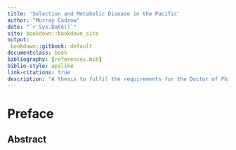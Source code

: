 ```yaml
---
title: 'Selection and Metabolic Disease in the Pacific'
author: "Murray Cadzow"
date: "`r Sys.Date()`"
site: bookdown::bookdown_site
output:
 bookdown::gitbook: default
documentclass: book
bibliography: [references.bib]
biblio-style: apalike
link-citations: true
description: "A thesis to fulfil the requirements for the Doctor of Philosophy"
---
```

# Preface {-}

## Abstract